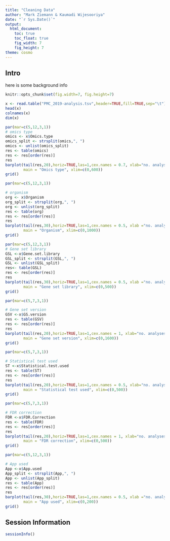 ```yaml
---
title: "Cleaning Data"
author: "Mark Ziemann & Kaumadi Wijesooriya"
date: "`r Sys.Date()`"
output:
  html_document:
    toc: true
    toc_float: true
    fig_width: 7
    fig_height: 7
theme: cosmo
---
```


## Intro

here is some background info

```r

knitr::opts_chunk$set(fig.width=7, fig.height=7) 

```


```r

x <- read.table("PMC_2019-analysis.tsv",header=TRUE,fill=TRUE,sep="\t")
head(x)
colnames(x)
dim(x)

```

```r

par(mar=c(5,12,3,1))
# omics type
omics <- x$Omics.type
omics_split <- strsplit(omics,", ")
omics <- unlist(omics_split)
res <- table(omics)
res <- res[order(res)]
res
barplot(tail(res,20),horiz=TRUE,las=1,cex.names = 0.7, xlab="no. analyses",
        main = "Omics type", xlim=c(0,600))
grid()

```

```r
par(mar=c(5,12,3,1))

# organism
org <- x$Organism
org_split <- strsplit(org,", ")
org <- unlist(org_split)
res <- table(org)
res <- res[order(res)]
res
barplot(tail(res,30),horiz=TRUE,las=1,cex.names = 0.5, xlab ="no. analyses",
        main = "Organism", xlim=c(0,1000))
grid()

```

```r
par(mar=c(5,12,3,1))
# Gene set library
GSL <-x$Gene.set.library
GSL_split <- strsplit(GSL,", ")
GSL <- unlist(GSL_split)
res<- table(GSL)
res <- res[order(res)]
res
barplot(tail(res,30),horiz=TRUE,las=1,cex.names = 0.5, xlab ="no. analyses",
        main = "Gene set library", xlim=c(0,500))
grid()

```

```r
par(mar=c(5,7,3,1))

# Gene set version
GSV <-x$GS.version
res <- table(GSV)
res <- res[order(res)]
res
barplot(tail(res,20),horiz=TRUE,las=1,cex.names = 1, xlab="no. analyses",
        main = "Gene set version", xlim=c(0,1600))
grid()

```
```r
par(mar=c(5,7,3,1))

# Statistical test used
ST <-x$Statistical.test.used
res <- table(ST)
res <- res[order(res)]
res
barplot(tail(res,20),horiz=TRUE,las=1,cex.names = 0.5, xlab="no. analyses",
        main = "Statistical test used", xlim=c(0,500))
grid()

```


```r
par(mar=c(5,7,3,1))

# FDR correction
FDR <-x$FDR.Correction
res <- table(FDR)
res <- res[order(res)]
res
barplot(tail(res,20),horiz=TRUE,las=1,cex.names = 1, xlab="no. analyses",
        main = "FDR correction", xlim=c(0,500))
grid()

```


```r
par(mar=c(5,12,3,1))

# App used
App <-x$App.used
App_split <- strsplit(App,", ")
App <- unlist(App_split)
res <- table(App)
res <- res[order(res)]
res
barplot(tail(res,30),horiz=TRUE,las=1,cex.names = 0.5, xlab ="no. analyses",
        main = "App used", xlim=c(0,200))
grid()

```









## Session Information

```r
sessionInfo()
```




